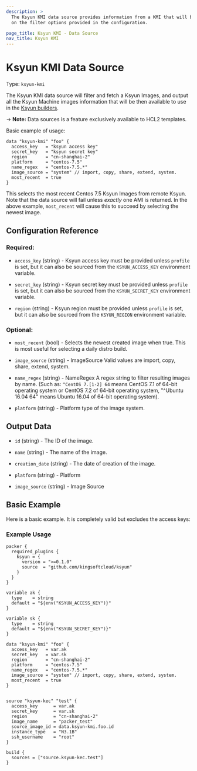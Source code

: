 ```yaml
---
description: >
  The Ksyun KMI data source provides information from a KMI that will be fetched based
  on the filter options provided in the configuration.

page_title: Ksyun KMI - Data Source
nav_title: Ksyun KMI
---
```


# Ksyun KMI Data Source

Type: `ksyun-kmi`

The Ksyun KMI data source will filter and fetch a Ksyun Images, and output all the Ksyun Machine images information that will
be then available to use in the [Ksyun builders](./).

-> **Note:** Data sources is a feature exclusively available to HCL2 templates.

Basic example of usage:

```hcl
data "ksyun-kmi" "foo" {
  access_key   = "ksyun access key"
  secret_key   = "ksyun secret key"
  region       = "cn-shanghai-2"
  platform     = "centos-7.5"
  name_regex   = "centos-7.5.*"
  image_source = "system" // import, copy, share, extend, system.
  most_recent  = true
}
```
This selects the most recent Centos 7.5 Ksyun Images from remote Ksyun. Note that the data source will fail unless
*exactly* one AMI is returned. In the above example, `most_recent` will cause this to succeed by selecting the newest image.

## Configuration Reference

### Required:
<!-- Code generated from the comments of the AccessConfig struct in builder/access_config.go; DO NOT EDIT MANUALLY -->

- `access_key` (string) - Ksyun access key must be provided unless `profile` is set, but it can
  also be sourced from the `KSYUN_ACCESS_KEY` environment variable.

- `secret_key` (string) - Ksyun secret key must be provided unless `profile` is set, but it can
  also be sourced from the `KSYUN_SECRET_KEY` environment variable.

- `region` (string) - Ksyun region must be provided unless `profile` is set, but it can
  also be sourced from the `KSYUN_REGION` environment variable.

<!-- End of code generated from the comments of the AccessConfig struct in builder/access_config.go; -->


### Optional:
<!-- Code generated from the comments of the KmiFilterOptions struct in builder/common_config.go; DO NOT EDIT MANUALLY -->

- `most_recent` (bool) - Selects the newest created image when true.
  This is most useful for selecting a daily distro build.

- `image_source` (string) - ImageSource Valid values are import, copy, share, extend, system.

- `name_regex` (string) - NameRegex A regex string to filter resulting images by name.
  (Such as: `^CentOS 7.[1-2] 64` means CentOS 7.1 of 64-bit operating system or CentOS 7.2 of 64-bit operating system,
  \"^Ubuntu 16.04 64\" means Ubuntu 16.04 of 64-bit operating system).

- `platform` (string) - Platform type of the image system.

<!-- End of code generated from the comments of the KmiFilterOptions struct in builder/common_config.go; -->


## Output Data

<!-- Code generated from the comments of the DatasourceOutput struct in datasource/kmi/data.go; DO NOT EDIT MANUALLY -->

- `id` (string) - The ID of the image.

- `name` (string) - The name of the image.

- `creation_date` (string) - The date of creation of the image.

- `platform` (string) - Platform

- `image_source` (string) - Image Source

<!-- End of code generated from the comments of the DatasourceOutput struct in datasource/kmi/data.go; -->


## Basic Example

Here is a basic example. It is completely valid but excludes the access keys:

### Example Usage

```hcl
packer {
  required_plugins {
    ksyun = {
      version = ">=0.1.0"
      source  = "github.com/kingsoftcloud/ksyun"
    }
  }
}

variable ak {
  type    = string
  default = "${env("KSYUN_ACCESS_KEY")}"
}

variable sk {
  type    = string
  default = "${env("KSYUN_SECRET_KEY")}"
}

data "ksyun-kmi" "foo" {
  access_key   = var.ak
  secret_key   = var.sk
  region       = "cn-shanghai-2"
  platform     = "centos-7.5"
  name_regex   = "centos-7.5.*"
  image_source = "system" // import, copy, share, extend, system.
  most_recent  = true
}


source "ksyun-kec" "test" {
  access_key      = var.ak
  secret_key      = var.sk
  region          = "cn-shanghai-2"
  image_name      = "packer_test"
  source_image_id = data.ksyun-kmi.foo.id
  instance_type   = "N3.1B"
  ssh_username    = "root"
}

build {
  sources = ["source.ksyun-kec.test"]
}
```